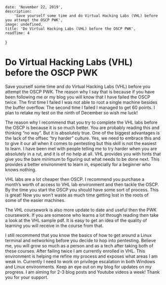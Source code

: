 
    date: 'November 22, 2019',
    description:
        'Save yourself some time and do Virtual Hacking Labs (VHL) before you attempt the OSCP PWK',
    image: undefined,
    title: 'Do Virtual Hacking Labs (VHL) before the OSCP PWK',
    readTime: 4
}

# Do Virtual Hacking Labs (VHL) before the OSCP PWK

Save yourself some time and do Virtual Hacking Labs (VHL) before you attempt the OSCP PWK. The reason why I say that is because if you have been following me or my blog you will know that I have failed the OSCP twice. The first time I failed I was not able to root a single machine besides the buffer overflow. The second time I failed I managed to get 60 points. I plan to retake my test on the ninth of December so wish me luck!

The reason why I recommend that you try to complete the VHL labs before the OSCP is because it is so much better. You are probably reading this and thinking “no way”. But it is absolutely true. One of the biggest advantages is the lack of the offsec “try harder” culture. Yes, we need to embrace this and to give it our all when it comes to pentesting but this skill is not the easiest to learn. I have been met with people telling me to try harder when you are absolutely in a rut, and it is of no help at all. VHL provides you with hints that give you the bare minimum to figuring out what needs to be done next. This provides a better environment to learn in, especially for a beginner who knows nothing.

VHL labs are a lot cheaper then OSCP. I recommend you purchase a month’s worth of access to VHL lab environment and then tackle the OSCP. By the time you start the OSCP you should have some sort of process. This is great! Now you won’t waste as much time getting lost in the roots of some of the easier machines.

The VHL coursework is also more update to date and useful then the PWK coursework. If you are someone who learns a lot through reading then take a look at the VHL sample pdf. It is easy to get an idea of the quality of learning you will receive in the course from that.

I still recommend that you know the basics of how to get around a Linux terminal and networking before you decide to hop into pentesting. Believe me, you will grow so much as a person and as a tech after taking both of these courses. After failing twice I am currently enrolled in VHL. This environment is helping me refine my process and exposes what areas I am weak in. Currently I need to work on privilege escalation in both Windows and Linux environments. Keep an eye out on my blog for updates on my progress. I am aiming for 2-3 blog posts and Youtube videos a week! Thank you for your support.


